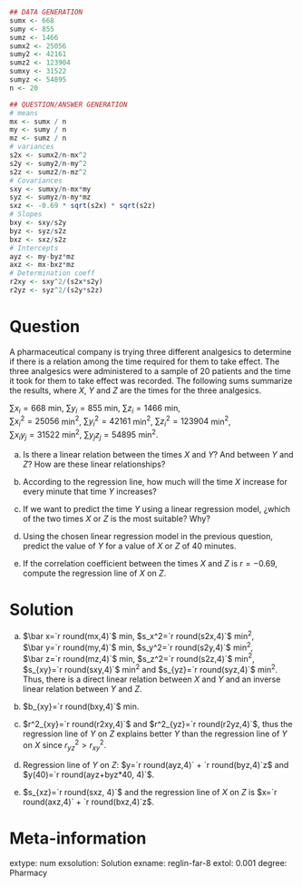 
```r
## DATA GENERATION
sumx <- 668
sumy <- 855
sumz <- 1466
sumx2 <- 25056
sumy2 <- 42161
sumz2 <- 123904
sumxy <- 31522
sumyz <- 54895
n <- 20

## QUESTION/ANSWER GENERATION
# means
mx <- sumx / n
my <- sumy / n
mz <- sumz / n
# variances
s2x <- sumx2/n-mx^2
s2y <- sumy2/n-my^2
s2z <- sumz2/n-mz^2
# Covariances
sxy <- sumxy/n-mx*my
syz <- sumyz/n-my*mz
sxz <- -0.69 * sqrt(s2x) * sqrt(s2z)
# Slopes
bxy <- sxy/s2y
byz <- syz/s2z
bxz <- sxz/s2z
# Intercepts
ayz <- my-byz*mz
axz <- mx-bxz*mz
# Determination coeff
r2xy <- sxy^2/(s2x*s2y)
r2yz <- syz^2/(s2y*s2z)
```

Question
========
A pharmaceutical company is trying three different analgesics to determine if there is a relation among the time required for them to take effect.
The three analgesics were administered to a sample of 20 patients and the time it took for them to take effect was recorded.
The following sums summarize the results, where $X$, $Y$ and $Z$ are the times for the three analgesics.

$\sum x_i=668$ min, $\sum y_i=855$ min, $\sum z_i=1466$ min,  
$\sum x_i^2=25056$ min$^2$, $\sum y_i^2=42161$ min$^2$, $\sum z_i^2=123904$ min$^2$,  
$\sum x_iy_j=31522$ min$^2$, $\sum y_jz_j=54895$ min$^2$.


a. Is there a linear relation between the times $X$ and $Y$? And between $Y$ and $Z$? How are these linear relationships?

a. According to the regression line, how much will the time $X$ increase for every minute that time $Y$ increases?

a. If we want to predict the time $Y$ using a linear regression model, ¿which of the two times $X$ or $Z$ is the most suitable?    Why?

a. Using the chosen linear regression model in the previous question, predict the value of $Y$ for a value of $X$ or $Z$ of 40 minutes.

a. If the correlation coefficient between the times $X$ and $Z$ is $r=-0.69$, compute the regression line of $X$ on $Z$.

Solution
========

a. $\bar x=`r round(mx,4)`$ min, $s_x^2=`r round(s2x,4)`$ min$^2$,  
$\bar y=`r round(my,4)`$ min, $s_y^2=`r round(s2y,4)`$ min$^2$,  
$\bar z=`r round(mz,4)`$ min, $s_z^2=`r round(s2z,4)`$ min$^2$,  
$s_{xy}=`r round(sxy,4)`$ min$^2$ and $s_{yz}=`r round(syz,4)`$ min$^2$.  
Thus, there is a direct linear relation between $X$ and $Y$ and an inverse linear relation between $Y$ and $Z$.

a. $b_{xy}=`r round(bxy,4)`$ min.

a. $r^2_{xy}=`r round(r2xy,4)`$ and $r^2_{yz}=`r round(r2yz,4)`$, thus the regression line of $Y$ on $Z$ explains better $Y$ than the regression line of $Y$ on $X$ since $r^2_{yz}>r^2_{xy}$.

a. Regression line of $Y$ on $Z$: $y=`r round(ayz,4)` + `r round(byz,4)`z$ and $y(40)=`r round(ayz+byz*40, 4)`$.

a. $s_{xz}=`r round(sxz, 4)`$ and the regression line of $X$ on $Z$ is $x=`r round(axz,4)` + `r round(bxz,4)`z$.

Meta-information 
================
extype: num
exsolution: Solution
exname: reglin-far-8
extol: 0.001
degree: Pharmacy
 
